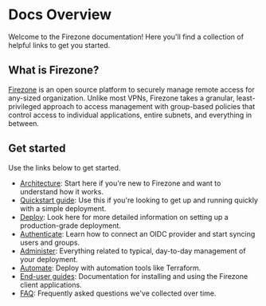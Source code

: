 
# Docs Overview

Welcome to the Firezone documentation! Here you'll find a collection of helpful
links to get you started.

## What is Firezone?

[Firezone](https://www.firezone.dev) is an open source platform to securely
manage remote access for any-sized organization. Unlike most VPNs, Firezone
takes a granular, least-privileged approach to access management with
group-based policies that control access to individual applications, entire
subnets, and everything in between.

## Get started

Use the links below to get started.

- [Architecture](/kb/architecture): Start here if you're new to Firezone and
  want to understand how it works.
- [Quickstart guide](/kb/quickstart): Use this if you're looking to get up and
  running quickly with a simple deployment.
- [Deploy](/kb/deploy): Look here for more detailed information on setting up a
  production-grade deployment.
- [Authenticate](/kb/authenticate): Learn how to connect an OIDC provider and
  start syncing users and groups.
- [Administer](/kb/administer): Everything related to typical, day-to-day
  management of your deployment.
- [Automate](/kb/automate): Deploy with automation tools like Terraform.
- [End-user guides](/kb/client-apps): Documentation for installing and using the
  Firezone client applications.
- [FAQ](/kb/reference/faq): Frequently asked questions we've collected over
  time.

<SupportOptions />
